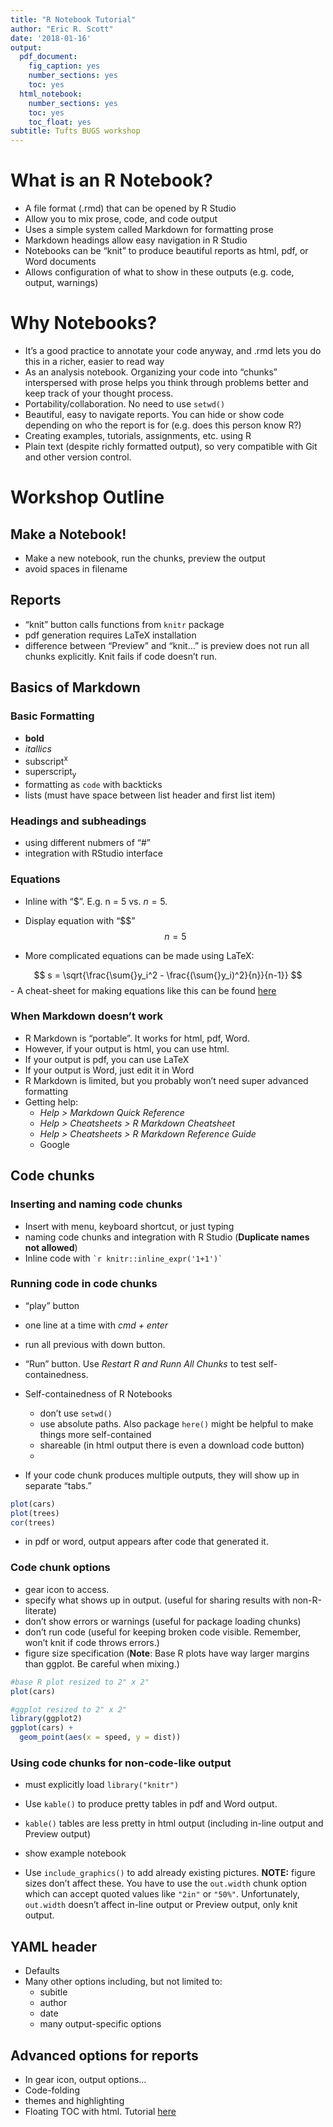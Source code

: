 ```yaml
---
title: "R Notebook Tutorial"
author: "Eric R. Scott"
date: '2018-01-16'
output:
  pdf_document:
    fig_caption: yes
    number_sections: yes
    toc: yes
  html_notebook:
    number_sections: yes
    toc: yes
    toc_float: yes
subtitle: Tufts BUGS workshop
---
```

# What is an R Notebook?
 
 - A file format (.rmd) that can be opened by R Studio
 - Allow you to mix prose, code, and code output
 - Uses a simple system called Markdown for formatting prose
 - Markdown headings allow easy navigation in R Studio
 - Notebooks can be "knit" to produce beautiful reports as html, pdf, or Word documents
 - Allows configuration of what to show in these outputs (e.g. code, output, warnings)

# Why Notebooks?

 - It's a good practice to annotate your code anyway, and .rmd lets you do this in a richer, easier to read way
 - As an analysis notebook.  Organizing your code into "chunks" interspersed with prose helps you think through problems better and keep track of your thought process.
 - Portability/collaboration. No need to use `setwd()`
 - Beautiful, easy to navigate reports. You can hide or show code depending on who the report is for (e.g. does this person know R?)
 - Creating examples, tutorials, assignments, etc. using R
 - Plain text (despite richly formatted output), so very compatible with Git and other version control.
 
# Workshop Outline

## Make a Notebook!

- Make a new notebook, run the chunks, preview the output
- avoid spaces in filename
    
## Reports

- "knit" button calls functions from `knitr` package
- pdf generation requires LaTeX installation
- difference between "Preview" and "knit..." is preview does not run all chunks explicitly.  Knit fails if code doesn't run.

## Basics of Markdown

### Basic Formatting

- **bold**
- *itallics*
- subscript^x^
- superscript~y~
- formatting as `code` with backticks
- lists (must have space between list header and first list item)

### Headings and subheadings

- using different nubmers of "#"
- integration with RStudio interface

### Equations
- Inline with "\$". E.g. n = 5 vs. $n=5$.
- Display equation with "\$\$"
$$
n=5
$$

- More complicated equations can be made using LaTeX:

$$
s = \sqrt{\frac{\sum{}y_i^2 - \frac{(\sum{}y_i)^2}{n}}{n-1}}
$$
- A cheat-sheet for making equations like this can be found [here](https://en.wikibooks.org/wiki/LaTeX/Mathematics)

### When Markdown doesn't work

- R Markdown is "portable".  It works for html, pdf, Word.
- However, if your output is html, you can use html.
- If your output is pdf, you can use LaTeX
- If your output is Word, just edit it in Word
- R Markdown is limited, but you probably won't need super advanced formatting
- Getting help:  
    + *Help > Markdown Quick Reference*
    + *Help > Cheatsheets > R Markdown Cheatsheet*
    + *Help > Cheatsheets > R Markdown Reference Guide*
    + Google

## Code chunks
### Inserting and naming code chunks

- Insert with menu, keyboard shortcut, or just typing
- naming code chunks and integration with R Studio (**Duplicate names not allowed**)
- Inline code with `` `r knitr::inline_expr('1+1')` ``

### Running code in code chunks

- "play" button
- one line at a time with *cmd + enter*
- run all previous with down button.
- "Run" button.  Use *Restart R and Runn All Chunks* to test self-containedness.

- Self-containedness of R Notebooks
    + don't use `setwd()`
    + use absolute paths.  Also package `here()` might be helpful to make things more self-contained
    + shareable (in html output there is even a download code button)
    + 

- If your code chunk produces multiple outputs, they will show up in separate "tabs."  
```r
plot(cars)
plot(trees)
cor(trees)
```
- in pdf or word, output appears after code that generated it.

### Code chunk options

 - gear icon to access.
 - specify what shows up in output. (useful for sharing results with non-R-literate)
 - don't show errors or warnings (useful for package loading chunks)
 - don't run code (useful for keeping broken code visible.  Remember, won't knit if code throws errors.)
 - figure size specification (**Note**: Base R plots have way larger margins than ggplot.  Be careful when mixing.)
 
```r
#base R plot resized to 2" x 2"
plot(cars)

#ggplot resized to 2" x 2"
library(ggplot2)
ggplot(cars) +
  geom_point(aes(x = speed, y = dist))
```


### Using code chunks for non-code-like output

- must explicitly load `library("knitr")`
- Use `kable()` to produce pretty tables in pdf and Word output.
- `kable()` tables are less pretty in html output (including in-line output and Preview output)
- show example notebook

- Use `include_graphics()` to add already existing pictures.  **NOTE:** figure sizes don't affect these.  You have to use the `out.width` chunk option which can accept quoted values like `"2in"` or `"50%"`.  Unfortunately, `out.width` doesn't affect in-line output or Preview output, only knit output.



## YAML header
- Defaults
- Many other options including, but not limited to:
     + subitle
     + author
     + date
     + many output-specific options

## Advanced options for reports

- In gear icon, output options...
- Code-folding
- themes and highlighting
- Floating TOC with html. Tutorial [here](http://rmarkdown.rstudio.com/html_document_format.html#table_of_contents)

   
